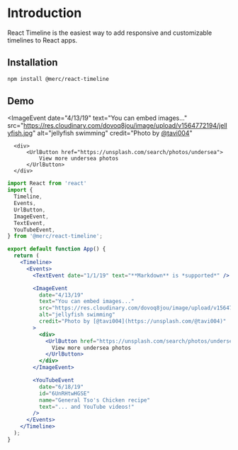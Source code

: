 
<Meta title="Intro" />

# Introduction

React Timeline is the easiest way to add responsive and customizable timelines to React apps.

## Installation

```bash
npm install @merc/react-timeline
```

## Demo
<StorybookTimelineContainer>
<Timeline>
  <Events>
  <TextEvent date="1/1/19" text="**Markdown** is *supported*" />

  <ImageEvent
      date="4/13/19"
      text="You can embed images..."
      src="https://res.cloudinary.com/dovoq8jou/image/upload/v1564772194/jellyfish.jpg"
      alt="jellyfish swimming"
      credit="Photo by [@tavi004](https://unsplash.com/@tavi004)"
  >
      <div>
          <UrlButton href="https://unsplash.com/search/photos/undersea">
              View more undersea photos
          </UrlButton>
      </div>
  </ImageEvent>

  <YouTubeEvent
    date="6/18/19"
    id="6UnRHtwHGSE"
    name="General Tso's Chicken recipe"
    text="... and YouTube videos!"
  />
  </Events>
</Timeline>
</StorybookTimelineContainer>

```jsx
import React from 'react'
import {
  Timeline,
  Events,
  UrlButton,
  ImageEvent,
  TextEvent,
  YouTubeEvent,
} from '@merc/react-timeline';

export default function App() {
  return (
    <Timeline>
      <Events>
        <TextEvent date="1/1/19" text="**Markdown** is *supported*" />

        <ImageEvent
          date="4/13/19"
          text="You can embed images..."
          src="https://res.cloudinary.com/dovoq8jou/image/upload/v1564772194/jellyfish.jpg"
          alt="jellyfish swimming"
          credit="Photo by [@tavi004](https://unsplash.com/@tavi004)"
        >
          <div>
            <UrlButton href="https://unsplash.com/search/photos/undersea">
              View more undersea photos
            </UrlButton>
          </div>
        </ImageEvent>

        <YouTubeEvent
          date="6/18/19"
          id="6UnRHtwHGSE"
          name="General Tso's Chicken recipe"
          text="... and YouTube videos!"
        />
      </Events>
    </Timeline>
  );
}
```

